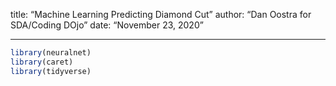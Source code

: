 title: "Machine Learning Predicting Diamond Cut"
author: "Dan Oostra for SDA/Coding DOjo"
date: "November 23, 2020"

---
```r
library(neuralnet)
library(caret)
library(tidyverse)
```
